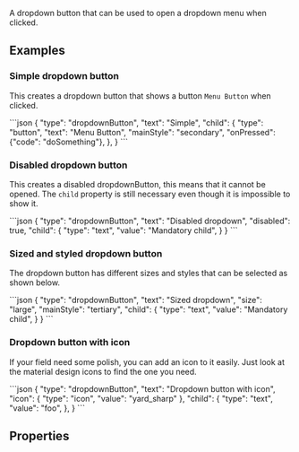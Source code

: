 
A dropdown button that can be used to open a dropdown menu when clicked.

## Examples

### Simple dropdown button

This creates a dropdown button that shows a button `Menu Button` when clicked.

<CodeBlock>
```json
{
    "type": "dropdownButton",
    "text": "Simple",
    "child": {
        "type": "button",
        "text": "Menu Button",
        "mainStyle": "secondary",
        "onPressed": {"code": "doSomething"},
    },
}
```
</CodeBlock>

### Disabled dropdown button

This creates a disabled dropdownButton, this means that it cannot be opened. The `child` property is still necessary even though it is impossible to show it.

<CodeBlock>
```json
{
    "type": "dropdownButton",
    "text": "Disabled dropdown",
    "disabled": true,
    "child": {
        "type": "text",
        "value": "Mandatory child",
    }
}
```
</CodeBlock>

### Sized and styled dropdown button

The dropdown button has different sizes and styles that can be selected as shown below.

<CodeBlock>
```json
{
    "type": "dropdownButton",
    "text": "Sized dropdown",
    "size": "large",
    "mainStyle": "tertiary",
    "child": {
        "type": "text",
        "value": "Mandatory child",
    }
}
```
</CodeBlock>

### Dropdown button with icon
If your field need some polish, you can add an icon to it easily. Just look at the material design icons to find the one you need.

<CodeBlock>
```json
{
    "type": "dropdownButton",
    "text": "Dropdown button with icon",
    "icon": {
        "type": "icon",
        "value": "yard_sharp"
    },
    "child": {
        "type": "text",
        "value": "foo",
    },
}
```
</CodeBlock>

## Properties
<PropertyTable schema={schema}/>
